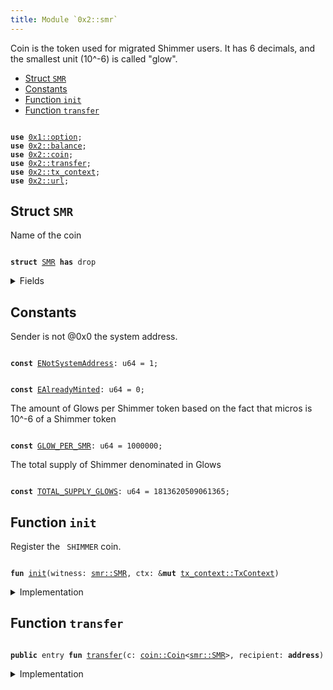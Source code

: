 ```yaml
---
title: Module `0x2::smr`
---
```


Coin<SMR> is the token used for migrated Shimmer users.
It has 6 decimals, and the smallest unit (10^-6) is called "glow".


-  [Struct `SMR`](#0x2_smr_SMR)
-  [Constants](#@Constants_0)
-  [Function `init`](#0x2_smr_init)
-  [Function `transfer`](#0x2_smr_transfer)


<pre><code>
<b>use</b> <a href="../move-stdlib/option.md#0x1_option">0x1::option</a>;
<b>use</b> <a href="../iota-framework/balance.md#0x2_balance">0x2::balance</a>;
<b>use</b> <a href="../iota-framework/coin.md#0x2_coin">0x2::coin</a>;
<b>use</b> <a href="../iota-framework/transfer.md#0x2_transfer">0x2::transfer</a>;
<b>use</b> <a href="../iota-framework/tx_context.md#0x2_tx_context">0x2::tx_context</a>;
<b>use</b> <a href="../iota-framework/url.md#0x2_url">0x2::url</a>;
</code></pre>



<Link id="0x2_smr_SMR"></Link>

## Struct `SMR`

Name of the coin


<pre><code>
<b>struct</b> <a href="../iota-framework/smr.md#0x2_smr_SMR">SMR</a> <b>has</b> drop
</code></pre>



<details>
<summary>Fields</summary>


<dl>
<dt>
<code>
dummy_field: bool</code>
</dt>
<dd>

</dd>
</dl>


</details>

<Link id="@Constants_0"></Link>

## Constants


<Link id="0x2_smr_ENotSystemAddress"></Link>

Sender is not @0x0 the system address.


<pre><code>
<b>const</b> <a href="../iota-framework/smr.md#0x2_smr_ENotSystemAddress">ENotSystemAddress</a>: u64 = 1;
</code></pre>



<Link id="0x2_smr_EAlreadyMinted"></Link>



<pre><code>
<b>const</b> <a href="../iota-framework/smr.md#0x2_smr_EAlreadyMinted">EAlreadyMinted</a>: u64 = 0;
</code></pre>



<Link id="0x2_smr_GLOW_PER_SMR"></Link>

The amount of Glows per Shimmer token based on the fact that micros is
10^-6 of a Shimmer token


<pre><code>
<b>const</b> <a href="../iota-framework/smr.md#0x2_smr_GLOW_PER_SMR">GLOW_PER_SMR</a>: u64 = 1000000;
</code></pre>



<Link id="0x2_smr_TOTAL_SUPPLY_GLOWS"></Link>

The total supply of Shimmer denominated in Glows


<pre><code>
<b>const</b> <a href="../iota-framework/smr.md#0x2_smr_TOTAL_SUPPLY_GLOWS">TOTAL_SUPPLY_GLOWS</a>: u64 = 1813620509061365;
</code></pre>



<Link id="0x2_smr_init"></Link>

## Function `init`

Register the <code>
SHIMMER</code> coin.


<pre><code>
<b>fun</b> <a href="../iota-framework/smr.md#0x2_smr_init">init</a>(witness: <a href="../iota-framework/smr.md#0x2_smr_SMR">smr::SMR</a>, ctx: &<b>mut</b> <a href="../iota-framework/tx_context.md#0x2_tx_context_TxContext">tx_context::TxContext</a>)
</code></pre>



<details>
<summary>Implementation</summary>


<pre><code>
<b>fun</b> <a href="../iota-framework/smr.md#0x2_smr_init">init</a>(witness: <a href="../iota-framework/smr.md#0x2_smr_SMR">SMR</a>, ctx: &<b>mut</b> TxContext) \{
    <b>assert</b>!(ctx.sender() == @0x0, <a href="../iota-framework/smr.md#0x2_smr_ENotSystemAddress">ENotSystemAddress</a>);
    <b>assert</b>!(ctx.epoch() == 0, <a href="../iota-framework/smr.md#0x2_smr_EAlreadyMinted">EAlreadyMinted</a>);

    <b>let</b> (treasury, metadata) = <a href="../iota-framework/coin.md#0x2_coin_create_currency">coin::create_currency</a>(
            witness,
            6,
            b"Shimmer",
            b"<a href="../iota-framework/smr.md#0x2_smr_SMR">SMR</a>",
            b"The original Shimmer (<a href="../iota-framework/smr.md#0x2_smr_SMR">SMR</a>) token <b>as</b> inherited from the Shimmer Network.",
            <a href="../move-stdlib/option.md#0x1_option_some">option::some</a>(<a href="../iota-framework/url.md#0x2_url_new_unsafe_from_bytes">url::new_unsafe_from_bytes</a>(b"https://<a href="../iota-framework/iota.md#0x2_iota">iota</a>.org/<a href="../iota-framework/smr.md#0x2_smr">smr</a>-logo.png")),
            ctx
        );
    <a href="../iota-framework/transfer.md#0x2_transfer_public_freeze_object">transfer::public_freeze_object</a>(metadata);
    <b>let</b> supply = treasury.treasury_into_supply();
    supply.destroy_supply();
}
</code></pre>



</details>

<Link id="0x2_smr_transfer"></Link>

## Function `transfer`



<pre><code>
<b>public</b> entry <b>fun</b> <a href="../iota-framework/transfer.md#0x2_transfer">transfer</a>(c: <a href="../iota-framework/coin.md#0x2_coin_Coin">coin::Coin</a>&lt;<a href="../iota-framework/smr.md#0x2_smr_SMR">smr::SMR</a>&gt;, recipient: <b>address</b>)
</code></pre>



<details>
<summary>Implementation</summary>


<pre><code>
<b>public</b> entry <b>fun</b> <a href="../iota-framework/transfer.md#0x2_transfer">transfer</a>(c: <a href="../iota-framework/coin.md#0x2_coin_Coin">coin::Coin</a>&lt;<a href="../iota-framework/smr.md#0x2_smr_SMR">SMR</a>&gt;, recipient: <b>address</b>) \{
    <a href="../iota-framework/transfer.md#0x2_transfer_public_transfer">transfer::public_transfer</a>(c, recipient)
}
</code></pre>



</details>
